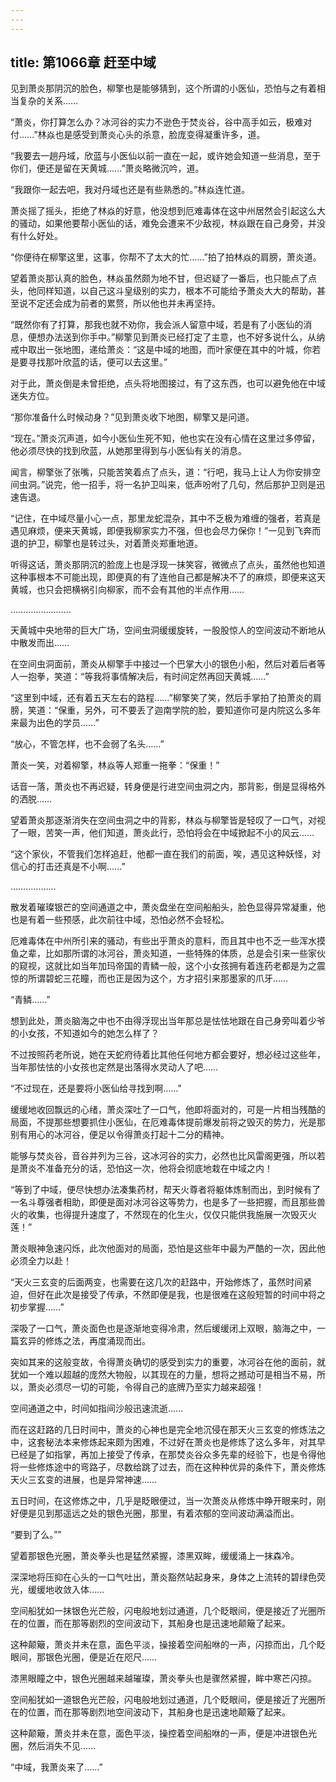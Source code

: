 ```yaml
---
---
---
```

title: 第1066章 赶至中域
---



见到萧炎那阴沉的脸色，柳擎也是能够猜到，这个所谓的小医仙，恐怕与之有着相当复杂的关系……

“萧炎，你打算怎么办？冰河谷的实力不逊色于焚炎谷，谷中高手如云，极难对付……”林焱也是感受到萧炎心头的杀意，脸庞变得凝重许多，道。

“我要去一趟丹域，欣蓝与小医仙以前一直在一起，或许她会知道一些消息，至于你们，便还是留在天黄城……”萧炎略微沉吟，道。

“我跟你一起去吧，我对丹域也还是有些熟悉的。”林焱连忙道。

萧炎摇了摇头，拒绝了林焱的好意，他没想到厄难毒体在这中州居然会引起这么大的骚动，如果他要帮小医仙的话，难免会遭来不少敌视，林焱跟在自己身旁，并没有什么好处。

“你便待在柳擎这里，这事，你帮不了太大的忙……”拍了拍林焱的肩膀，萧炎道。

望着萧炎那认真的脸色，林焱虽然颇为地不甘，但迟疑了一番后，也只能点了点头，他同样知道，以自己这斗皇级别的实力，根本不可能给予萧炎大大的帮助，甚至说不定还会成为前者的累赘，所以他也并未再坚持。

“既然你有了打算，那我也就不劝你，我会派人留意中域，若是有了小医仙的消息，便想办法送到你手中。”柳擎见到萧炎已经打定了主意，也不好多说什么，从纳戒中取出一张地图，递给萧炎：“这是中域的地图，而叶家便在其中的叶城，你若是要寻找那叶欣蓝的话，便可以去这里。”

对于此，萧炎倒是未曾拒绝，点头将地图接过，有了这东西，也可以避免他在中域迷失方位。

“那你准备什么时候动身？”见到萧炎收下地图，柳擎又是问道。

“现在。”萧炎沉声道，如今小医仙生死不知，他也实在没有心情在这里过多停留，他必须尽快的找到欣蓝，从她那里得到与小医仙有关的消息。

闻言，柳擎张了张嘴，只能苦笑着点了点头，道：“行吧，我马上让人为你安排空间虫洞。”说完，他一招手，将一名护卫叫来，低声吩咐了几句，然后那护卫则是迅速告退。

“记住，在中域尽量小心一点，那里龙蛇混杂，其中不乏极为难缠的强者，若真是遇见麻烦，便来天黄城，即便我柳家实力不强，但也会尽力保你！”一见到飞奔而退的护卫，柳擎也是转过头，对着萧炎郑重地道。

听得这话，萧炎那阴沉的脸庞上也是浮现一抹笑容，微微点了点头，虽然他也知道这种事根本不可能出现，即便真的有了连他自己都是解决不了的麻烦，即便来这天黄城，也只会把横祸引向柳家，而不会有其他的半点作用……

……………………

天黄城中央地带的巨大广场，空间虫洞缓缓旋转，一股股惊人的空间波动不断地从中散发而出……

在空间虫洞面前，萧炎从柳擎手中接过一个巴掌大小的银色小船，然后对着后者等人一抱拳，笑道：“等我将事情解决后，有时间定然再回天黄城……”

“这里到中域，还有着五天左右的路程……”柳擎笑了笑，然后手掌拍了拍萧炎的肩膀，笑道：“保重，另外，可不要丢了迦南学院的脸，要知道你可是内院这么多年来最为出色的学员……”

“放心，不管怎样，也不会弱了名头……”

萧炎一笑，对着柳擎，林焱等人郑重一拖拳：“保重！”

话音一落，萧炎也不再迟疑，转身便是行进空间虫洞之内，那背影，倒是显得格外的洒脱……

望着萧炎那逐渐消失在空间虫洞之中的背影，林焱与柳擎皆是轻叹了一口气，对视了一眼，苦笑一声，他们知道，萧炎此行，恐怕将会在中域掀起不小的风云……

“这个家伙，不管我们怎样追赶，他都一直在我们的前面，唉，遇见这种妖怪，对信心的打击还真是不小啊……”

………………

散发着璀璨银芒的空间通道之中，萧炎盘坐在空间船船头，脸色显得异常凝重，他也是有着一些预感，此次前往中域，恐怕必然不会轻松。

厄难毒体在中州所引来的骚动，有些出乎萧炎的意料，而且其中也不乏一些浑水摸鱼之辈，比如那所谓的冰河谷，萧炎知道，一些特殊的体质，总是会引来一些家伙的窥视，这就比如当年加玛帝国的青鳞一般，这个小女孩拥有着连药老都是为之震惊的所谓碧蛇三花瞳，而也正是因为这个，方才招引来那墨家的爪牙……

“青鳞……”

想到此处，萧炎脑海之中也不由得浮现出当年那总是怯怯地跟在自己身旁叫着少爷的小女孩，不知道如今的她怎么样了？

不过按照药老所说，她在天蛇府待着比其他任何地方都会要好，想必经过这些年，当年那怯怯的小女孩也定然是出落得水灵动人了吧……

“不过现在，还是要将小医仙给寻找到啊……”

缓缓地收回飘远的心绪，萧炎深吐了一口气，他即将面对的，可是一片相当残酷的局面，不提那些想要抓住小医仙，在厄难毒体提前爆发前将之毁灭的势力，光是那别有用心的冰河谷，便足以令得萧炎打起十二分的精神。

能够与焚炎谷，音谷并列为三谷，这冰河谷的实力，必然也比风雷阁更强，所以若是萧炎不准备充分的话，恐怕这一次，他将会彻底地栽在中域之内！

“等到了中域，便尽快想办法凑集药材，帮天火尊者将躯体炼制而出，到时候有了一名斗尊强者相助，即便是面对冰河谷这等势力，也是多了一些把握，而且那些兽火的收集，也得提升速度了，不然现在的化生火，仅仅只能供我施展一次毁灭火莲！”

萧炎眼神急速闪烁，此次他面对的局面，恐怕是这些年中最为严酷的一次，因此他必须全力以赴！

“天火三玄变的后面两变，也需要在这几次的赶路中，开始修炼了，虽然时间紧迫，但好在此次是接受了传承，不然即便是我，也是很难在这般短暂的时间中将之初步掌握……”

深吸了一口气，萧炎面色也是逐渐地变得冷肃，然后缓缓闭上双眼，脑海之中，一篇玄异的修炼之法，再度涌现而出。

突如其来的这般变故，令得萧炎确切的感受到实力的重要，冰河谷在他的面前，就犹如一个难以超越的庞然大物般，以其现在的力量，想将之撼动可是相当不易，所以，萧炎必须尽一切的可能，令得自己的底牌乃至实力越来超强！

空间通道之中，时间如指间沙般迅速流逝……

而在这赶路的几日时间中，萧炎的心神也是完全地沉侵在那天火三玄变的修炼法之中，这套秘法本来修炼起来颇为困难，不过好在萧炎也是修炼了这么多年，对其早已经是了如指掌，再加上接受了传承，在那焚炎谷众多先辈的经验下，也是令得他将一些修炼途中的弯路子，尽数给跳了过去，而在这种种优异的条件下，萧炎修炼天火三玄变的进展，也是异常神速……

五日时间，在这修炼之中，几乎是眨眼便过，当一次萧炎从修炼中睁开眼来时，刚好便是见到那遥远之处的银色光圈，那里，有着浓郁的空间波动满溢而出。

“要到了么。””

望着那银色光圈，萧炎拳头也是猛然紧握，漆黑双眸，缓缓涌上一抹森冷。

深深地将压抑在心头的一口气吐出，萧炎豁然站起身来，身体之上流转的碧绿色荧光，缓缓地收敛入体……

空间船犹如一抹银色光芒般，闪电般地划过通道，几个眨眼间，便是接近了光圈所在的位置，而在那等剧烈的空间波动下，其船身也是迅速地颠簸了起来。

这种颠簸，萧炎并未在意，面色平淡，操接着空间船咻的一声，闪掠而出，几个眨眼间，那银色光圈，便是近在咫尺……

漆黑眼瞳之中，银色光圈越来越璀璨，萧炎拳头也是骤然紧握，眸中寒芒闪掠。

空间船犹如一道银色光芒般，闪电般地划过通道，几个眨眼间，便是接近了光圈所在的位置，而在那等剧烈地空间波动下，其船身也是迅速地颠簸了起来。

这种颠簸，萧炎并未在意，面色平淡，操控着空间船咻的一声，便是冲进银色光圈，然后消失不见……

“中域，我萧炎来了……”